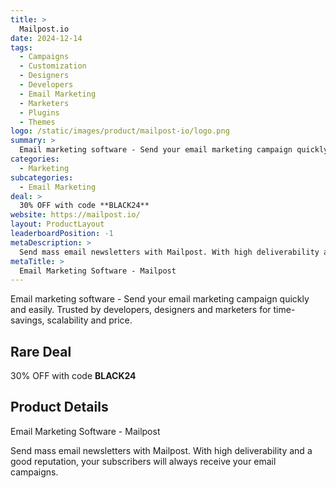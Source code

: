 ```yaml
---
title: >
  Mailpost.io
date: 2024-12-14
tags:
  - Campaigns
  - Customization
  - Designers
  - Developers
  - Email Marketing
  - Marketers
  - Plugins
  - Themes
logo: /static/images/product/mailpost-io/logo.png
summary: >
  Email marketing software - Send your email marketing campaign quickly and easily. Trusted by developers, designers and marketers for time-savings, scalability and price.
categories:
  - Marketing
subcategories:
  - Email Marketing
deal: >
  30% OFF with code **BLACK24**
website: https://mailpost.io/
layout: ProductLayout
leaderboardPosition: -1
metaDescription: >
  Send mass email newsletters with Mailpost. With high deliverability and a good reputation, your subscribers will always receive your email campaigns.
metaTitle: >
  Email Marketing Software - Mailpost
---
```

Email marketing software - Send your email marketing campaign quickly and easily. Trusted by developers, designers and marketers for time-savings, scalability and price.

## Rare Deal

30% OFF with code **BLACK24**

## Product Details

Email Marketing Software - Mailpost

Send mass email newsletters with Mailpost. With high deliverability and a good reputation, your subscribers will always receive your email campaigns.
